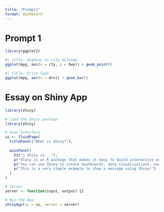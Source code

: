 ```yaml
---
title: "Prompts"
format: dashboard
---
```


# Prompt 1 

```r
library(ggplot2)
```

```r
#| title: Highway vs city mileage
ggplot(mpg, aes(x = cty, y = hwy)) + geom_point()
```
```r
#| title: Drive Type
ggplot(mpg, aes(x = drv)) + geom_bar()
```

# Essay on Shiny App

```r
library(shiny)
```
```r
# Load the Shiny package
library(shiny)

# User Interface
ui <- fluidPage(
  titlePanel("What is Shiny?"),
  
  mainPanel(
    h3("🧠 Shiny is..."),
    p("Shiny is an R package that makes it easy to build interactive web apps using R."),
    p("You can use Shiny to create dashboards, data visualizations, and interactive tools without needing to know HTML or JavaScript."),
    p("This is a very simple example to show a message using Shiny!")
  )
)

# Server 
server <- function(input, output) {}

# Run the App
shinyApp(ui = ui, server = server)
```